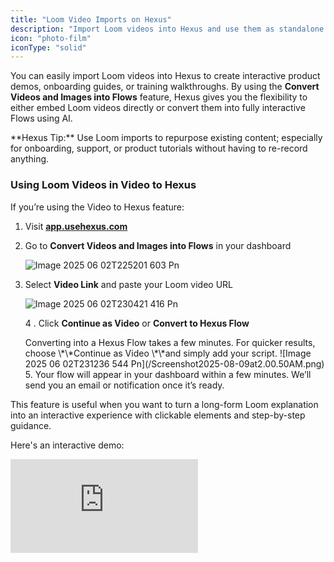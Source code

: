 ```yaml
---
title: "Loom Video Imports on Hexus"
description: "Import Loom videos into Hexus and use them as standalone video steps or convert them into fully interactive Hexus Flows"
icon: "photo-film"
iconType: "solid"
---
```


You can easily import Loom videos into Hexus to create interactive product demos, onboarding guides, or training walkthroughs. By using the **Convert Videos and Images into Flows** feature, Hexus gives you the flexibility to either embed Loom videos directly or convert them into fully interactive Flows using AI.

<Tip>
  **Hexus Tip:** Use Loom imports to repurpose existing content; especially for onboarding, support, or product tutorials without having to re-record anything.
</Tip>

### Using Loom Videos in **Video to Hexus**

If you’re using the Video to Hexus feature:

1. Visit [**app.usehexus.com**](http://app.usehexus.com)
2. Go to **Convert Videos and Images into Flows** in your dashboard

   ![Image 2025 06 02T225201 603 Pn](/Untitleddesign\(12\).png)
3. Select **Video Link** and paste your Loom video URL

   ![Image 2025 06 02T230421 416 Pn](/Untitleddesign\(10\).png)

   4 . Click **Continue as Video** or **Convert to Hexus Flow**

   <Tip>
     Converting into a Hexus Flow takes a few minutes. For quicker results, choose \*\*Continue as Video \*\*and simply add your script.
   </Tip>
   ![Image 2025 06 02T231236 544 Pn](/Screenshot2025-08-09at2.00.50AM.png)
   5. Your flow will appear in your dashboard within a few minutes. We’ll send you an email or notification once it’s ready.

This feature is useful when you want to turn a long-form Loom explanation into an interactive experience with clickable elements and step-by-step guidance.

Here's an interactive demo:

<div style={{ position:"relative",width:"100%",paddingTop:"56.25%" }}>
<iframe src="https://app.usehexus.com/embed/a0295160-f0eb-4168-9aa9-097ad31af99e?refid=" title="Design, styles & image editing for Hexus tours" frameBorder="0" allow="accelerometer; autoplay; clipboard-write; encrypted-media; gyroscope; picture-in-picture" allowFullScreen style={{ position:"absolute",top:0,left:0,width:"100%",height:"100%" }} />

</div>

### **Ways to use Loom videos in Hexus**

You can use imported Loom videos in two ways:

#### **1. As a video step**

Embed the Loom video as a single step within an existing Hexus Flow — perfect for walkthroughs, feature callouts, or support explanations.

#### **2. Convert to a full Hexus Flow**

Let **Hexus AI** analyze the Loom video and automatically break it into interactive steps. You can then:

- Add hotspots, captions, and CTAs
- Split the content into scenes
- Customize the experience like any other Hexus Flow